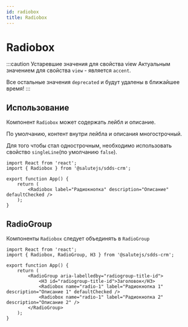 ```yaml
---
id: radiobox
title: Radiobox
---
```



# Radiobox
<Description name="Radiobox" />
<PropsTable name="Radiobox" exclude={['css', 'focused']} include={['defaultChecked']} />

:::caution Устаревшие значения для свойства view
Актуальным значением для свойства `view` - является `accent`.

Все остальные значения `deprecated` и будут удалены в ближайшее время!
:::

## Использование
Компонент `Radiobox` может содержать лейбл и описание.

По умолчанию, контент внутри лейбла и описания многострочный.

Для того чтобы стал однострочным, необходимо использовать свойство `singleLine`(по умолчанию `false`).

```tsx live
import React from 'react';
import { Radiobox } from '@salutejs/sdds-crm';

export function App() {
    return (
        <Radiobox label="Радиокнопка" description="Описание" defaultChecked />
    );
}
```

## RadioGroup

Компоненты `Radiobox` следует объединять в `RadioGroup`

```tsx live
import React from 'react';
import { Radiobox, RadioGroup, H3 } from '@salutejs/sdds-crm';

export function App() {
    return (
        <RadioGroup aria-labelledby="radiogroup-title-id">
            <H3 id="radiogroup-title-id">Заголовок</H3>
            <Radiobox name="radio-1" label="Радиокнопка 1" description="Описание 1" defaultChecked />
            <Radiobox name="radio-1" label="Радиокнопка 2" description="Описание 2" />
        </RadioGroup>
    );
}
```
